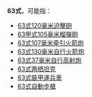 '''63式'''，可能指：
*[[63式120毫米迫擊砲|63式120毫米迫擊砲]]
*[[63甲式105毫米榴彈砲|63甲式105毫米榴彈砲]]
*[[63式107毫米火箭炮|63式107毫米牵引火箭炮]]
*[[63式130毫米自行火箭炮|63式130毫米自行火箭炮]]
*[[63式37毫米自行高射炮|63式37毫米自行高射炮]]
*[[63式两栖坦克|63式两栖坦克]]
*[[63式裝甲運兵車|63式裝甲運兵車]]
*[[63式自動步槍|63式自動步槍]]


{{disambig|Cat=武器消歧義}}